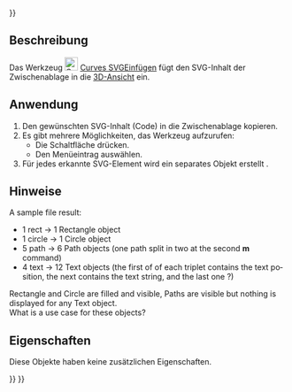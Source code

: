 <languages/>
{{UnfinishedDocu{{#translation:}}}}

{{Docnav/de
|[[Curves_ParametricSolid/de|ParametricSolid]]
|[[Curves_ToConsole/de|ToConsole]]
|[[Curves_Workbench/de|Curves]]
|IconL=Curves_ParametricSolid.svg
|IconR=Curves_ToConsole.svg
|IconC=Curves_workbench_icon.svg
}}

{{GuiCommand/de
|Name=Curves PasteSVG
|Name/de=Curves SVGEinfügen
|MenuLocation=Misc. → Paste SVG
|Workbenches=[[Curves_Workbench/de|Curves]]
}}

<span id="Description"></span>
==Beschreibung==

Das Werkzeug [[Image:Curves_PasteSVG.svg|24px]] [[Curves_PasteSVG/de|Curves SVGEinfügen]] fügt den SVG-Inhalt der Zwischenablage in die [[3D_View/de|3D-Ansicht]] ein.

<span id="Usage"></span>
==Anwendung==

# Den gewünschten SVG-Inhalt (Code) in die Zwischenablage kopieren.
# Es gibt mehrere Möglichkeiten, das Werkzeug aufzurufen:
#* Die Schaltfläche {{Button|[[Image:Curves_PasteSVG.svg|24px]] [[Curves_PasteSVG/de|SVG einfügen]]}} drücken.
#* Den Menüeintrag {{MenuCommand|Verschiedenes → [[Image:Curves_PasteSVG.svg|24px]] SVG einfügen}} auswählen.
# Für jedes erkannte SVG-Element wird ein separates Objekt erstellt .

<span id="Notes"></span>
==Hinweise==

<div lang="en" dir="ltr" class="mw-content-ltr">
A sample file result:
* 1 rect -> 1 Rectangle object
* 1 circle -> 1 Circle object
* 5 path -> 6 Path objects (one path split in two at the second '''m''' command)
* 4 text -> 12 Text objects (the first of of each triplet contains the text position, the next contains the text string, and the last one ?)
Rectangle and Circle are filled and visible, Paths are visible but nothing is displayed for any Text object.<br>
What is a use case for these objects?
</div>

<span id="Properties"></span>
==Eigenschaften==

Diese Objekte haben keine zusätzlichen Eigenschaften.


{{Docnav/de
|[[Curves_ParametricSolid/de|ParametricSolid]]
|[[Curves_ToConsole/de|ToConsole]]
|[[Curves_Workbench/de|Curves]]
|IconL=Curves_ParametricSolid.svg
|IconR=Curves_ToConsole.svg
|IconC=Curves_workbench_icon.svg
}}

{{Curves Tools navi{{#translation:}}}}
{{Userdocnavi{{#translation:}}}}
